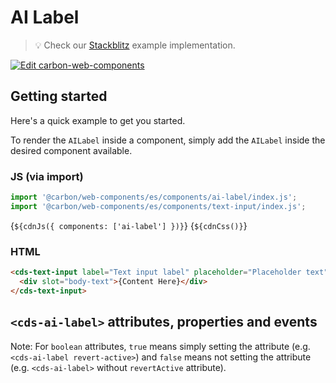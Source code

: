 
<Meta of={AILabelExampleStories} />

# AI Label

> 💡 Check our
> [Stackblitz](https://stackblitz.com/github/carbon-design-system/carbon/tree/main/packages/web-components/examples/components/ai-label)
> example implementation.

[![Edit carbon-web-components](https://developer.stackblitz.com/img/open_in_stackblitz.svg)](https://stackblitz.com/github/carbon-design-system/carbon/tree/main/packages/web-components/examples/components/ai-label)

## Getting started

Here's a quick example to get you started.

To render the `AILabel` inside a component, simply add the `AILabel` inside the
desired component available.

### JS (via import)

```javascript
import '@carbon/web-components/es/components/ai-label/index.js';
import '@carbon/web-components/es/components/text-input/index.js';
```

<Markdown>{`${cdnJs({ components: ['ai-label'] })}`}</Markdown>
<Markdown>{`${cdnCss()}`}</Markdown>

### HTML

```html
<cds-text-input label="Text input label" placeholder="Placeholder text">
  <div slot="body-text">{Content Here}</div>
</cds-text-input>
```

## `<cds-ai-label>` attributes, properties and events

Note: For `boolean` attributes, `true` means simply setting the attribute (e.g.
`<cds-ai-label revert-active>`) and `false` means not setting the attribute
(e.g. `<cds-ai-label>` without `revertActive` attribute).

<ArgTypes of="cds-ai-label" />
